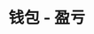 ---
title: '钱包 - 盈亏'
openapi: '/cn/api-reference/openapi-cn.json GET /wallet/{chain}/{walletAddress}'
---